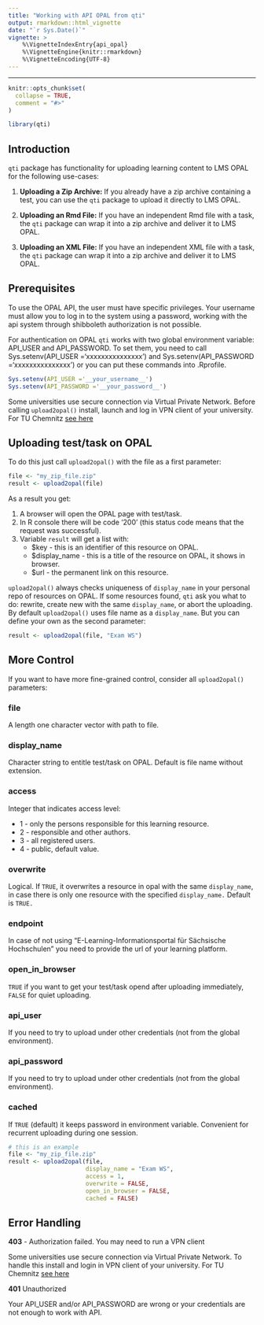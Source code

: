 ```yaml
---
title: "Working with API OPAL from qti" 
output: rmarkdown::html_vignette
date: "`r Sys.Date()`"
vignette: >
    %\VignetteIndexEntry{api_opal}
    %\VignetteEngine{knitr::rmarkdown}
    %\VignetteEncoding{UTF-8}
---
```


---
```r
knitr::opts_chunk$set(
  collapse = TRUE,
  comment = "#>"
)
```
```r
library(qti)
```
## Introduction
`qti` package has functionality for uploading learning content to LMS OPAL for the following use-cases:

1. **Uploading a Zip Archive:**
If you already have a zip archive containing a test, you can use the `qti` package to upload it directly to LMS OPAL.

2. **Uploading an Rmd File:**
If you have an independent Rmd file with a task, the `qti` package can wrap it into a zip archive and deliver it to LMS OPAL.

3. **Uploading an XML File:**
If you have an independent XML file with a task, the `qti` package can wrap it into a zip archive and deliver it to LMS OPAL.

## Prerequisites
To use the OPAL API, the user must have specific privileges. Your username must allow you to log in to the system using a password, working with the api system through shibboleth authorization is not possible.

For authentication on OPAL `qti` works with two global environment variable: API_USER and API_PASSWORD. To set them, you need to call Sys.setenv(API_USER ='xxxxxxxxxxxxxxx') and Sys.setenv(API_PASSWORD ='xxxxxxxxxxxxxxx') or you can put these commands into .Rprofile.

```r
Sys.setenv(API_USER ='__your_username__')
Sys.setenv(API_PASSWORD ='__your_password__')
```

Some universities use secure connection via Virtual Private Network. Before calling `upload2opal()` install, launch and log in VPN client of your university.
For TU Chemnitz [see here](https://www.tu-chemnitz.de/urz/network/access/vpn.html.en#client)

## Uploading test/task on OPAL
To do this just call `upload2opal()` with the file as a first parameter:
```r
file <- "my_zip_file.zip"
result <- upload2opal(file)
```
As a result you get:

1. A browser will open the OPAL page with test/task.
2. In R console there will be code '200' (this status code means that the request was successful).
3. Variable `result` will get a list with:
    - $key - this is an identifier of this resource on OPAL.
    - $display_name - this is a title of the resource on OPAL, it shows in browser.
    - $url - the permanent link on this resource.

`upload2opal()` always checks uniqueness of `display_name` in your personal repo of resources on OPAL. If some resources found, `qti` ask you what to do: rewrite, create new with the same `display_name`, or abort the uploading. By default `upload2opal()` uses file name as a `display_name`. But you can define your own as the second parameter:
```r
result <- upload2opal(file, "Exam WS")
```
## More Control

If you want to have more fine-grained control, consider all `upload2opal()` parameters:

### file

A length one character vector with path to file.

### display_name

Character string to entitle test/task on OPAL. Default is file name without extension.

### access

Integer that indicates access level:

- 1 - only the persons responsible for this learning resource.
- 2 - responsible and other authors.
- 3 - all registered users.
- 4 - public, default value.

### overwrite

Logical. If `TRUE`, it overwrites a resource in opal with the same `display_name`, in case there is only one resource with the specified `display_name.` Default is `TRUE.`

### endpoint

In case of not using "E-Learning-Informationsportal für Sächsische Hochschulen" you need to provide the url of your learning platform.

### open_in_browser

`TRUE` if you want to get your test/task opend after uploading immediately, `FALSE` for quiet uploading.

### api_user

If you need to try to upload under other credentials (not from the global environment).

### api_password

If you need to try to upload under other credentials (not from the global environment).

### cached

If `TRUE` (default) it keeps password in environment variable. Convenient for recurrent uploading during one session.

```r
# this is an example
file <- "my_zip_file.zip"
result <- upload2opal(file,
                      display_name = "Exam WS",
                      access = 1,
                      overwrite = FALSE,
                      open_in_browser = FALSE,
                      cached = FALSE)
```

## Error Handling

**403** - Authorization failed. You may need to run a VPN client

Some universities use secure connection via Virtual Private Network. To handle this install and login in VPN client of your university.
For TU Chemnitz [see here](https://www.tu-chemnitz.de/urz/network/access/vpn.html.en#client)

**401** Unauthorized

Your API_USER and/or API_PASSWORD are wrong or your credentials are not enough to work with API.
